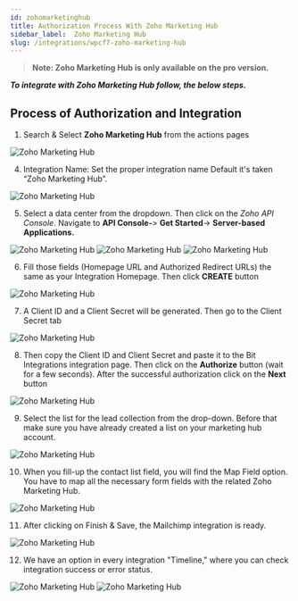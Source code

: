```yaml
---
id: zohomarketinghub
title: Authorization Process With Zoho Marketing Hub
sidebar_label:  Zoho Marketing Hub
slug: /integrations/wpcf7-zoho-marketing-hub
---
```


> **Note: Zoho Marketing Hub is only available on the pro version.**

***To integrate with Zoho Marketing Hub follow, the below steps.***


## Process of Authorization and Integration

1. Search & Select **Zoho Marketing Hub** from the actions pages
 <Image src="actions/zoho-marketing-hub/_select-marketing-hub" alt="Zoho Marketing Hub" w="1020" h="350" />

4. Integration Name: Set the proper integration name Default it's taken “Zoho Marketing Hub”.
 <Image src="actions/zoho-marketing-hub/_integration-name" alt="Zoho Marketing Hub" w="1020" h="350" />

5. Select a data center from the dropdown. Then click on the *Zoho API Console*. Navigate to **API Console-**> **Get Started**-> **Server-based Applications.** 
 <Image src="actions/zoho-marketing-hub/_select-data-center" alt="Zoho Marketing Hub" w="1020" h="350" />
 <Image src="actions/zoho-marketing-hub/_get-started" alt="Zoho Marketing Hub" w="1020" h="350" />
 <Image src="actions/zoho-marketing-hub/_server-based-applications" alt="Zoho Marketing Hub" w="1020" h="350" />


6. Fill those fields (Homepage URL and Authorized Redirect URLs) the same as your Integration Homepage. Then click **CREATE** button
 <Image src="actions/zoho-marketing-hub/_create-api" alt="Zoho Marketing Hub" w="1020" h="350" />


7. A Client ID and a Client Secret will be generated. Then go to the Client Secret tab
 <Image src="actions/zoho-marketing-hub/_client-id-and-secret" alt="Zoho Marketing Hub" w="1020" h="300" />

8. Then copy the Client ID and Client Secret and paste it to the Bit Integrations integration page. Then click on the **Authorize** button (wait for a few seconds). After the successful authorization click on the **Next** button
 <Image src="actions/zoho-marketing-hub/_authorize" alt="Zoho Marketing Hub" w="1020" h="300" />

9. Select the list for the lead collection from the drop-down. Before that make sure you have already created a list on your marketing hub account.
 <Image src="actions/zoho-marketing-hub/_select-list" alt="Zoho Marketing Hub" w="1020" h="300" />


10.	When you fill-up the contact list field, you will find the Map Field option. You have to map all the necessary form fields with the related Zoho Marketing Hub.
 <Image src="actions/zoho-marketing-hub/_field-mapping" alt="Zoho Marketing Hub" w="1020" h="300" />



11.	 After clicking on Finish & Save, the Mailchimp integration is ready.
 <Image src="actions/zoho-marketing-hub/_finish-and-save" alt="Zoho Marketing Hub" w="1020" h="350" />

12. We have an option in every integration "Timeline," where you can check integration success or error status.
 <Image src="actions/zoho-marketing-hub/_integration-dashbord" alt="Zoho Marketing Hub" w="1020" h="350" />
 <Image src="actions/zoho-marketing-hub/_timeline" alt="Zoho Marketing Hub" w="1020" h="350" />


<Feedback/>
